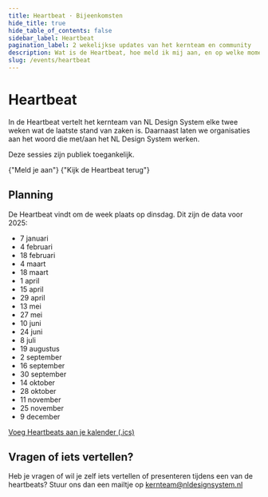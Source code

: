 ```yaml
---
title: Heartbeat · Bijeenkomsten
hide_title: true
hide_table_of_contents: false
sidebar_label: Heartbeat
pagination_label: 2 wekelijkse updates van het kernteam en community
description: Wat is de Heartbeat, hoe meld ik mij aan, en op welke momenten is het?
slug: /events/heartbeat
---
```



# Heartbeat

In de Heartbeat vertelt het kernteam van NL Design System elke twee weken wat de laatste stand van zaken is. Daarnaast laten we organisaties aan het woord die met/aan het NL Design System werken.

Deze sessies zijn publiek toegankelijk.

<ActionGroup>
  <ButtonLink href="/events/heartbeat/aanmelden" appearance="primary-action">
    {"Meld je aan"}
    <IconChevronRight />
  </ButtonLink>
  <ButtonLink href="/events/heartbeat/videos" appearance="secondary-action">
    {"Kijk de Heartbeat terug"}
    <IconChevronRight />
  </ButtonLink>
</ActionGroup>

## Planning

De Heartbeat vindt om de week plaats op dinsdag. Dit zijn de data voor 2025:

- 7 januari
- 4 februari
- 18 februari
- 4 maart
- 18 maart
- 1 april
- 15 april
- 29 april
- 13 mei
- 27 mei
- 10 juni
- 24 juni
- 8 juli
- 19 augustus
- 2 september
- 16 september
- 30 september
- 14 oktober
- 28 oktober
- 11 november
- 25 november
- 9 december

[Voeg Heartbeats aan je kalender (.ics)](/heartbeat/heartbeat.ics)

## Vragen of iets vertellen?

Heb je vragen of wil je zelf iets vertellen of presenteren tijdens een van de heartbeats? Stuur ons dan een mailtje op <a href="mailto:kernteam@nldesignsystem.nl">kernteam@nldesignsystem.nl</a>
